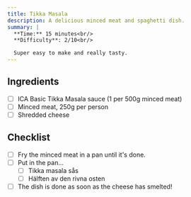```yaml
---
title: Tikka Masala
description: A delicious minced meat and spaghetti dish.
summary: |
  **Time:** 15 minutes<br/>
  **Difficulty**: 2/10<br/>

  Super easy to make and really tasty.
---
```


## Ingredients

<div class="contains-task-list">

- [ ] ICA Basic Tikka Masala sauce (1 per 500g minced meat)
- [ ] Minced meat, 250g per person
- [ ] Shredded cheese
</div>

## Checklist

<div class="contains-task-list">

- [ ] Fry the minced meat in a pan until it's done.
- [ ] Put in the pan...
  - [ ] Tikka masala sås
  - [ ] Hälften av den rivna osten
- [ ] The dish is done as soon as the cheese has smelted!
</div>

